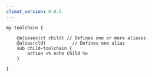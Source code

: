 ```yaml
---
climat_version: 0.0.5
---
```

```clidsl title=toolchain.cli
my-toolchain {

    @aliases(ct child) // Defines one or more aliases
    @alias(cld)          // Defines one alias
    sub child-toolchain {
        action <% echo Child %>
    }

}
```